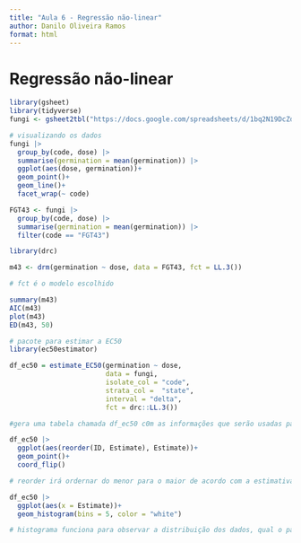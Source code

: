 ```yaml
---
title: "Aula 6 - Regressão não-linear"
author: Danilo Oliveira Ramos
format: html
---
```


# Regressão não-linear

```r
library(gsheet)
library(tidyverse)
fungi <- gsheet2tbl("https://docs.google.com/spreadsheets/d/1bq2N19DcZdtax2fQW9OHSGMR0X2__Z9T/edit?gid=465348652#gid=465348652")

# visualizando os dados
fungi |> 
  group_by(code, dose) |> 
  summarise(germination = mean(germination)) |> 
  ggplot(aes(dose, germination))+
  geom_point()+
  geom_line()+
  facet_wrap(~ code)

FGT43 <- fungi |> 
  group_by(code, dose) |> 
  summarise(germination = mean(germination)) |> 
  filter(code == "FGT43")

library(drc)

m43 <- drm(germination ~ dose, data = FGT43, fct = LL.3())

# fct é o modelo escolhido

summary(m43)
AIC(m43)
plot(m43)
ED(m43, 50)

# pacote para estimar a EC50
library(ec50estimator)

df_ec50 = estimate_EC50(germination ~ dose, 
                        data = fungi, 
                        isolate_col = "code", 
                        strata_col =  "state", 
                        interval = "delta", 
                        fct = drc::LL.3())

#gera uma tabela chamada df_ec50 c0m as informações que serão usadas para plotar o gráfico

df_ec50 |> 
  ggplot(aes(reorder(ID, Estimate), Estimate))+
  geom_point()+
  coord_flip()

# reorder irá ordernar do menor para o maior de acordo com a estimativa de ec50

df_ec50 |> 
  ggplot(aes(x = Estimate))+
  geom_histogram(bins = 5, color = "white")

# histograma funciona para observar a distribuição dos dados, qual o padrão das frequencias
```

